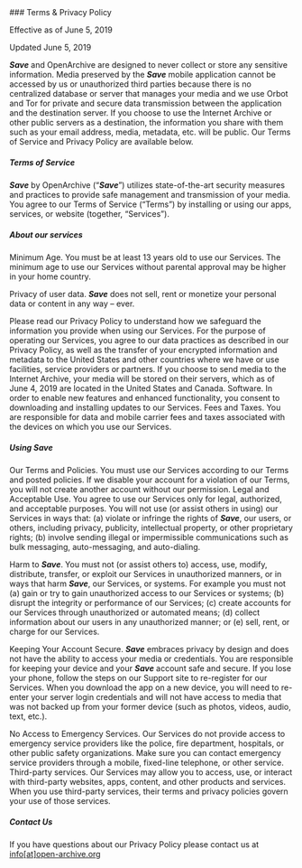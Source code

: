 
<ContentSection>
### Terms & Privacy Policy

Effective as of June 5, 2019

Updated June 5, 2019

**_Save_** and OpenArchive are designed to never collect or store any sensitive information. Media preserved by the **_Save_** mobile application cannot be accessed by us or unauthorized third parties because there is no centralized database or server that manages your media and we use Orbot and Tor for private and secure data transmission between the application and the destination server. If you choose to use the Internet Archive or other public servers as a destination, the information you share with them such as your email address, media, metadata, etc. will be public. Our Terms of Service and Privacy Policy are available below.

##### Terms of Service

**_Save_** by OpenArchive (“**_Save_**”) utilizes state-of-the-art security measures and practices to provide safe management and transmission of your media. You agree to our Terms of Service (“Terms”) by installing or using our apps, services, or website (together, “Services”).

##### About our services

Minimum Age. You must be at least 13 years old to use our Services. The minimum age to use our Services without parental approval may be higher in your home country.

Privacy of user data. **_Save_** does not sell, rent or monetize your personal data or content in any way – ever.

Please read our Privacy Policy to understand how we safeguard the information you provide when using our Services. For the purpose of operating our Services, you agree to our data practices as described in our Privacy Policy, as well as the transfer of your encrypted information and metadata to the United States and other countries where we have or use facilities, service providers or partners. If you choose to send media to the Internet Archive, your media will be stored on their servers, which as of June 4, 2019 are located in the United States and Canada.
Software. In order to enable new features and enhanced functionality, you consent to downloading and installing updates to our Services.
Fees and Taxes. You are responsible for data and mobile carrier fees and taxes associated with the devices on which you use our Services.

##### Using **_Save_**

Our Terms and Policies. You must use our Services according to our Terms and posted policies. If we disable your account for a violation of our Terms, you will not create another account without our permission.
Legal and Acceptable Use. You agree to use our Services only for legal, authorized, and acceptable purposes. You will not use (or assist others in using) our Services in ways that: (a) violate or infringe the rights of **_Save_**, our users, or others, including privacy, publicity, intellectual property, or other proprietary rights; (b) involve sending illegal or impermissible communications such as bulk messaging, auto-messaging, and auto-dialing.

Harm to **_Save_**. You must not (or assist others to) access, use, modify, distribute, transfer, or exploit our Services in unauthorized manners, or in ways that harm **_Save_**, our Services, or systems. For example you must not (a) gain or try to gain unauthorized access to our Services or systems; (b) disrupt the integrity or performance of our Services; (c) create accounts for our Services through unauthorized or automated means; (d) collect information about our users in any unauthorized manner; or (e) sell, rent, or charge for our Services.

Keeping Your Account Secure. **_Save_** embraces privacy by design and does not have the ability to access your media or credentials. You are responsible for keeping your device and your **_Save_** account safe and secure. If you lose your phone, follow the steps on our Support site to re-register for our Services. When you download the app on a new device, you will need to re-enter your server login credentials and will not have access to media that was not backed up from your former device (such as photos, videos, audio, text, etc.).

No Access to Emergency Services. Our Services do not provide access to emergency service providers like the police, fire department, hospitals, or other public safety organizations. Make sure you can contact emergency service providers through a mobile, fixed-line telephone, or other service.
Third-party services. Our Services may allow you to access, use, or interact with third-party websites, apps, content, and other products and services. When you use third-party services, their terms and privacy policies govern your use of those services.

##### Contact Us

If you have questions about our Privacy Policy please contact us at [info[at]open-archive.org](mailto:info@open-archive.org)

</ContentSection>
